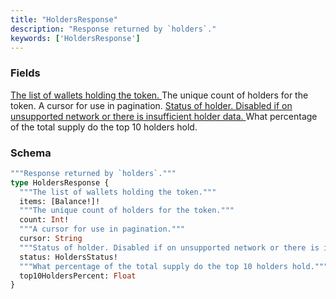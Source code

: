 ```yaml
---
title: "HoldersResponse"
description: "Response returned by `holders`."
keywords: ['HoldersResponse']
---
```


### Fields

<a href="/api-reference/types/balance">
  <ResponseField name="items" type="[Balance!]!" required>
    The list of wallets holding the token.
  </ResponseField>
</a>

<ResponseField name="count" type="Int!" required>
  The unique count of holders for the token.
</ResponseField>

<ResponseField name="cursor" type="String">
  A cursor for use in pagination.
</ResponseField>

<a href="/api-reference/types/holdersstatus">
  <ResponseField name="status" type="HoldersStatus!" required>
    Status of holder. Disabled if on unsupported network or there is insufficient holder data.
  </ResponseField>
</a>

<ResponseField name="top10HoldersPercent" type="Float">
  What percentage of the total supply do the top 10 holders hold.
</ResponseField>

### Schema


```graphql 
"""Response returned by `holders`."""
type HoldersResponse {
  """The list of wallets holding the token."""
  items: [Balance!]!
  """The unique count of holders for the token."""
  count: Int!
  """A cursor for use in pagination."""
  cursor: String
  """Status of holder. Disabled if on unsupported network or there is insufficient holder data."""
  status: HoldersStatus!
  """What percentage of the total supply do the top 10 holders hold."""
  top10HoldersPercent: Float
}
```
